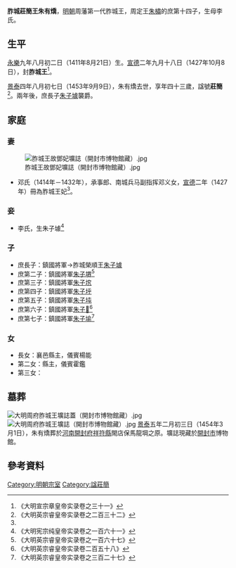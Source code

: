 '''胙城莊簡王朱有燆'''{{BD|1411年|8月21日|1453年|9月9日|catIdx=Z朱}}，[[明朝|明朝]]周藩第一代胙城王，周定王[[朱橚|朱橚]]的庶第十四子，生母李氏。

==生平==
[[永樂_(明朝)|永樂]]九年八月初二日（1411年8月21日）生。[[宣德|宣德]]二年九月十八日（1427年10月8日），封'''胙城王'''<ref name=xz>《大明宣宗章皇帝实录卷之三十一》</ref>。

[[景泰_(明朝)|景泰]]四年八月初七日（1453年9月9日），朱有燆去世，享年四十三歲，諡號'''莊簡'''<ref>《大明英宗睿皇帝实录卷之二百三十二》</ref>。兩年後，庶長子[[朱子壉|朱子壉]]襲爵。

==家庭==
===妻===
[[File:胙城王故鄧妃壙誌（開封市博物館藏）.jpg|thumb]]
*邓氏（1414年－1432年），承事郎、南城兵马副指挥邓义女，[[宣德|宣德]]二年（1427年）冊為胙城王妃<ref name=xz/>。

===妾===
*李氏，生朱子壉<ref>《大明宪宗纯皇帝实录卷之一百六十一》</ref>

===子===
*庶長子：鎮國將軍→胙城榮順王[[朱子壉|朱子壉]]
*庶第二子：鎮國將軍[[朱子堺|朱子堺]]<ref>《大明英宗睿皇帝实录卷之一百六十七》</ref>
*庶第三子：鎮國將軍[[朱子㙀|朱子㙀]]
*庶第四子：鎮國將軍[[朱子垀|朱子垀]]
*庶第五子：鎮國將軍[[朱子坉|朱子坉]]
*庶第六子：鎮國將軍[[朱子𡎺|朱子𡎺]]<ref>《大明英宗睿皇帝实录卷二百五十八》</ref>
*庶第七子：鎮國將軍[[朱子堬|朱子堬]]<ref>《大明英宗睿皇帝实录卷之三百二十七》</ref>

===女===
*長女：襄邑縣主，儀賓楊能
*第二女：縣主，儀賓霍鑑
*第三女：

==墓葬==
[[File:大明周府胙城王壙誌蓋（開封市博物館藏）.jpg|thumb]]
[[File:大明周府胙城王壙誌（開封市博物館藏）.jpg|thumb]]
[[景泰_(明朝)|景泰]]五年二月初三日（1454年3月1日），朱有燆葬於[[河南等處承宣布政使司|河南]][[開封府|開封府]][[祥符縣|祥符縣]]閙店保馬龍堈之原。壙誌現藏於[[開封市|開封市]]博物館。
{{Quotation|
大明周府胙城王壙誌<br>
　王諱有燆，周定王第十四子，母李氏。永樂九<br>
　年八月初二日庶生。宣德二年九月十八日，<br>
　封爲胙城王。景泰四年八月初七日，以疾薨，<br>
　享年四十有三。訃聞，<br>
上輟視朝一日，遣官賜祭，謚曰莊簡，命有司治<br>
　喪如制。妃鄧氏，南城兵馬副指揮義之女。子<br>
　七人：長鎮國將軍壉，娶夫人吕氏；次鎮國將<br>
　軍堺，娶夫人梁氏；餘五子尚幼，俱未賜封名<br>
　位。女三人：長襄邑縣主，儀賓楊能；次女定霍<br>
　鑑及三女皆幼，未封。以景泰五年二月初三<br>
　日，塟-{于}-祥符縣閙店保馬龍堈之原。嗚呼！王<br>
　生-{于}-宗籓，安分循禮，保有名爵，德善可稱。兹<br>
　以疾殁，良可哀也。爰述大㮣，以納諸幽，以昭<br>
　示永乆-{云}-。
}}

==參考資料==
{{reflist|2}}

{{s-start}}
{{s-none|無|[[明朝|明政府]]封之}}
{{s-ttl|title=[[明朝藩王列表_(周王系)#胙城國|明胙城國國王]]|years=1427年－1453年}}
{{s-aft|after=子榮順王[[朱子壉|朱子壉]]}}
{{end}}

[[Category:明朝宗室|Category:明朝宗室]]
[[Category:諡莊簡|Category:諡莊簡]]